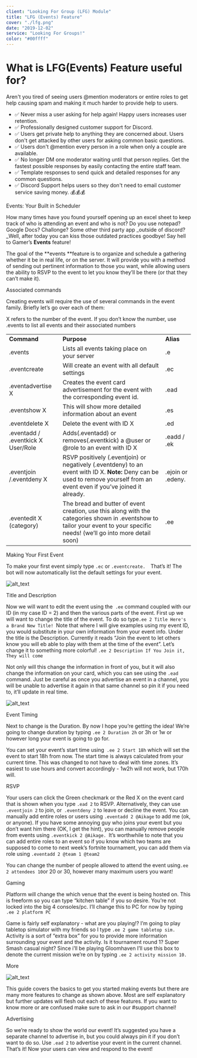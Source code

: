 ```yaml
---
client: "Looking For Group (LFG) Module"
title: "LFG (Events) Feature"
cover: "./lfg.png"
date: "2019-12-02"
service: "Looking For Groups!"
color: "#00ffff"
---
```


# What is LFG(Events) Feature useful for?

Aren't you tired of seeing users @mention moderators or entire roles to get help causing spam and making it much harder to provide help to users.

- ✅ Never miss a user asking for help again! Happy users increases user retention.
- ✅ Professionally designed customer support for Discord.
- ✅ Users get private help to anything they are concerned about. Users don't get attacked by other users for asking common basic questions.
- ✅ Users don't @mention every person in a role when only a couple are available.
- ✅ No longer DM one moderator waiting until that person replies. Get the fastest possible responses by easily contacting the entire staff team.
- ✅ Template responses to send quick and detailed responses for any common questions.
- ✅ Discord Support helps users so they don't need to email customer service saving money. 💰💰💰

Events:  Your Built in Scheduler

How many times have you found yourself opening up an excel sheet to keep track of who is attending an event and who is not?  Do you use notepad? Google Docs? Challonge? Some other third party app _outside of discord?  _Well, after today you can kiss those outdated practices goodbye!  Say hell to Gamer’s **Events** feature!

The goal of the **events **feature is to organize and schedule a  gathering whether it be in real life, or on the server.  It will provide you with a method of sending out pertinent information to those you want, while allowing users the ability to RSVP to the event to let you know they’ll be there (or that they can’t make it).

Associated commands

Creating events will require the use of several commands in the event family.  Briefly let’s go over each of them:

X refers to the number of the event.  If you don’t know the number, use .events to list all events and their associated numbers


<table>
  <tr>
   <td><strong>Command</strong>
   </td>
   <td><strong>Purpose</strong>
   </td>
   <td><strong>Alias</strong>
   </td>
  </tr>
  <tr>
   <td>.events
   </td>
   <td>Lists all events taking place on your server
   </td>
   <td>.e
   </td>
  </tr>
  <tr>
   <td>.eventcreate
   </td>
   <td>Will create an event with all default settings
   </td>
   <td>.ec
   </td>
  </tr>
  <tr>
   <td>.eventadvertise X
   </td>
   <td>Creates the event card advertisement for the event with the corresponding event id.
   </td>
   <td>.ead
   </td>
  </tr>
  <tr>
   <td>.eventshow X
   </td>
   <td>This will show more detailed information about an event
   </td>
   <td>.es
   </td>
  </tr>
  <tr>
   <td>.eventdelete X
   </td>
   <td>Delete the event with ID X
   </td>
   <td>.ed
   </td>
  </tr>
  <tr>
   <td>.eventadd / .eventkick X User/Role
   </td>
   <td>Adds(.eventadd) or removes(.eventkick) a @user or @role to an event with ID X
   </td>
   <td>.eadd / .ek
   </td>
  </tr>
  <tr>
   <td>.eventjoin /.eventdeny X
   </td>
   <td>RSVP positively (.eventjoin) or negatively (.eventdeny) to an event with ID X.  <strong>Note:</strong>  Deny can be used to remove yourself from an event even if you’ve joined it already.
   </td>
   <td>.ejoin or .edeny.
   </td>
  </tr>
  <tr>
   <td>.eventedit X (category)
   </td>
   <td>The bread and butter of event creation, use this along with the categories shown in .eventshow to tailor your event to your specific needs! (we’ll go into more detail soon)
   </td>
   <td>.ee
   </td>
  </tr>
</table>


Making Your First Event

To make your first event simply type `.ec` or `.eventcreate.  `That’s it!  The bot will now automatically list the default settings for your event.

![alt_text](images/Your-Built0.png "image_tooltip")

Title and Description

Now we will want to edit the event using the` .ee` command coupled with our ID (in my case ID = 2) and then the various parts of the event.  First up we will want to change the title of the event.  To do so type` .ee 2 Title Here's a Brand New Title!  `Note that where I will give examples using my event ID, you would substitute in your own information from your event info.  Under the title is the Description.  Currently it reads “Join the event to let others know you will eb able to play with them at the time of the event”.  Let’s change it to something more colorful!  `.ee 2 Description If You Join it, They will come`

Not only will this change the information in front of you, but it will also change the information on your card, which you can see using the `.ead` command.  Just be careful as once you advertise an event in a channel, you will be unable to advertise it again in that same channel so pin it if you need to, it’ll update in real time.


![alt_text](images/Your-Built1.png "image_tooltip")


Event Timing

Next to change is the Duration.  By now I hope you’re getting the idea! We’re going to change duration by typing `.ee 2 Duration 2h` or 3h or 1w or however long your event is going to go for.

You can set your event’s start time using` .ee 2 Start 18h` which will set the event to start 18h from now.  The start time is always calculated from your current time.  This was changed to not have to deal with time zones.  It’s easiest to use hours and convert accordingly - 1w2h will not work, but 170h will.

RSVP

 Your users can click the Green checkmark or the Red X on the event card that is shown when you type `.ead 2` to RSVP.  Alternatively, they can use `.eventjoin 2` to join, or` .eventdeny 2` to leave or decline the event.  You can manually add entire roles or users using `.eventadd 2 @Aikage` to add me (ok, or anyone).  If you have some annoying guy who joins your event but you don’t want him there (OK, I get the hint), you can manually remove people from events using `.eventkick 2 @Aikage. `It’s worthwhile to note that you  can add entire roles to an event so if you know which two teams are supposed to come to next week’s fortnite tournament, you can add them via role using `.eventadd 2 @team 1 @team2 `

You can change the number of people allowed to attend the event using` .ee 2 attendees 10 `or 20 or 30, however many maximum users you want!

Gaming

Platform will change the which venue that the event is being hosted on.  This is freeform so you can type “kitchen table” if you so desire.  You’re not locked into the big 4 consoles/pc.  I’ll change this to PC for now by typing `.ee 2 platform PC`

Game is fairly self explanatory - what are you playing!?  I’m going to play tabletop simulator with my friends so I type `.ee 2 game tabletop sim.
`Activity is a sort of “extra box” for you to provide more information surrounding your event and the activity.  Is it tournament round 1? Super Smash casual night?  Since i’ll be playing Gloomhaven I’ll use this box to denote the current mission we’re on by typing `.ee 2 activity mission 10.`



More


![alt_text](images/Your-Built2.png "image_tooltip")


This guide covers the basics to get you started  making events but there are many more features to change as shown above.  Most are self explanatory but further updates will flesh out each of these features.  If you want to know more or are confused make sure to ask in our #support channel!

Advertising

So we’re ready to show the world our event!  It’s suggested you have a separate channel to advertise in, but you could always pin it if you don’t want to do so.  Use `.ead 2` to advertise your event in the current channel.  That’s it!  Now your users can view and respond to the event!

